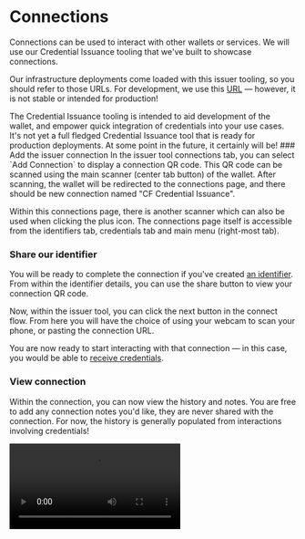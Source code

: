 
# Connections

Connections can be used to interact with other wallets or services.
We will use our Credential Issuance tooling that we've built to showcase connections.

Our infrastructure deployments come loaded with this issuer tooling, so you should refer to those URLs.
For development, we use this [URL](https://cred-issuance-ui.dev.idw-sandboxes.cf-deployments.org/) — however, it is not stable or intended for production!

<Callout type="warning">
  The Credential Issuance tooling is intended to aid development of the wallet, and empower quick integration of credentials into your use cases.
  It's not yet a full fledged Credential Issuance tool that is ready for production deployments.
  At some point in the future, it certainly will be!
</Callout>

<Steps>
### Add the issuer connection
In the issuer tool connections tab, you can select `Add Connection` to display a connection QR code.
This QR code can be scanned using the main scanner (center tab button) of the wallet.
After scanning, the wallet will be redirected to the connections page, and there should be new connection named "CF Credential Issuance".

Within this connections page, there is another scanner which can also be used when clicking the plus icon.
The connections page itself is accessible from the identifiers tab, credentials tab and main menu (right-most tab).

### Share our identifier
You will be ready to complete the connection if you've created [an identifier](./individualid).
From within the identifier details, you can use the share button to view your connection QR code.

Now, within the issuer tool, you can click the next button in the connect flow.
From here you will have the choice of using your webcam to scan your phone, or pasting the connection URL.

You are now ready to start interacting with that connection — in this case, you would be able to [receive credentials](./credentials).

### View connection
Within the connection, you can now view the history and notes.
You are free to add any connection notes you'd like, they are never shared with the connection.
For now, the history is generally populated from interactions involving credentials!
</Steps>

<video src="/videos/IssuerAddConnection.mov" class="wide-video" type="video/mp4" controls />
<video src="/videos/AddConnection.mov" type="video/mp4" controls />
<video src="/videos/ConnectionHistoryNotes.mov" type="video/mp4" controls />
